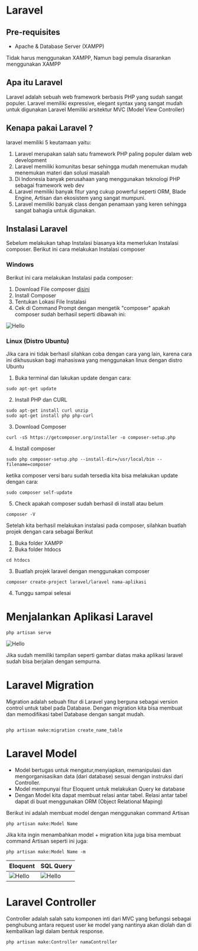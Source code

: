 
# Laravel

## Pre-requisites
- Apache & Database Server (XAMPP)

<Callout type="warning" emoji="⚠️">
  Tidak harus menggunakan XAMPP, Namun bagi pemula disarankan menggunakan XAMPP
</Callout>


## Apa itu Laravel

Laravel adalah sebuah web framework berbasis PHP yang sudah sangat populer. Laravel memiliki expressive, elegant syntax yang sangat mudah untuk digunakan
Laravel Memiliki arsitektur MVC (Model View Controller) 


## Kenapa pakai Laravel ? 

laravel memiliki 5 keutamaan yaitu:
1. Laravel merupakan salah satu framework PHP paling populer dalam web development
2. Laravel memiliki komunitas besar sehingga mudah menemukan mudah menemukan materi dan solusi masalah
3. Di Indonesia banyak perusahaan yang menggunakan teknologi PHP sebagai framework web dev
4. Laravel memiliki banyak fitur yang cukup powerful seperti ORM, Blade Engine, Artisan dan ekosistem yang sangat mumpuni.
5. Laravel memiliki banyak class dengan penamaan yang keren sehingga sangat bahagia untuk digunakan.


## Instalasi Laravel

Sebelum melakukan tahap Instalasi biasanya kita memerlukan Instalasi composer. Berikut ini cara melakukan Instalasi composer


### Windows
Berikut ini cara melakukan Instalasi pada composer:

1. Download File composer [disini](https://getcomposer.org/Composer-Setup.exe)
2. Install Composer
3. Tentukan Lokasi File Instalasi
4. Cek di Command Prompt dengan mengetik "composer" apakah composer sudah berhasil seperti dibawah ini:

<Image src="/images/web/composer.png" alt="Hello" width={750} height={500} />

### Linux (Distro Ubuntu)

<Callout type="warning" emoji="⚠️">
  Jika cara ini tidak berhasil silahkan coba dengan cara yang lain, karena cara ini dikhususkan bagi mahasiswa yang menggunakan linux dengan distro Ubuntu
</Callout>


1. Buka terminal dan lakukan update dengan cara:
```
sudo apt-get update
```
2. Install PHP dan CURL
```
sudo apt-get install curl unzip
sudo apt-get install php php-curl
```
3. Download Composer
```
curl -sS https://getcomposer.org/installer -o composer-setup.php
```
4. Install composer
```
sudo php composer-setup.php --install-dir=/usr/local/bin --filename=composer

```
ketika composer versi baru sudah tersedia kita bisa melakukan update dengan cara:

```
sudo composer self-update 
```
5. Check apakah composer sudah berhasil di install atau belum

```
composer -V

```


Setelah kita berhasil melakukan instalasi pada composer, silahkan buatlah projek dengan cara sebagai Berikut

1. Buka folder XAMPP
2. Buka folder htdocs
```
cd htdocs
```
3. Buatlah projek laravel dengan menggunakan composer
```
composer create-project laravel/laravel nama-aplikasi
```
4. Tunggu sampai selesai


# Menjalankan Aplikasi Laravel


```
php artisan serve

```

<Image src="/images/web/laravel.png" alt="Hello" width={750} height={500} />

Jika sudah memiliki tampilan seperti gambar diatas maka aplikasi laravel sudah bisa berjalan dengan sempurna.


# Laravel Migration

Migration adalah sebuah fitur di Laravel yang berguna sebagai version control untuk tabel pada Database. Dengan migration kita bisa membuat dan memodifikasi tabel Database dengan sangat mudah.

```

php artisan make:migration create_name_table

```



# Laravel Model


- Model bertugas untuk mengatur,menyiapkan, memanipulasi dan mengorganisasikan data (dari database) sesuai dengan instruksi dari Controller. 
- Model mempunyai fitur Eloquent untuk melakukan Query ke database
- Dengan Model kita dapat membuat relasi antar tabel. Relasi antar tabel dapat di buat menggunakan ORM (Object Relational Maping)


Berikut ini adalah membuat model dengan menggunakan command Artisan


```
php artisan make:Model Name

```

Jika kita ingin menambahkan model + migration kita juga bisa membuat command Artisan seperti ini juga:


```
php artisan make:Model Name -m
```


| Eloquent | SQL Query          | 
| ------- | ------------- | 
|    <Image src="/images/web/Eloquent.png" alt="Hello" width={750} height={500} />     |      <Image src="/images/web/QuerySQL.png" alt="Hello" width={750} height={500} />         |






# Laravel Controller


Controller adalah salah satu komponen inti dari MVC yang befungsi sebagai penghubung antara request user ke model yang nantinya akan 
diolah dan di kembalikan lagi dalam bentuk response.


```
php artisan make:Controller namaController

```














